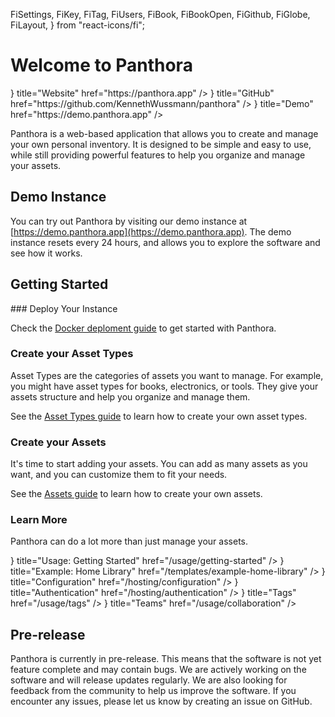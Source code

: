   FiSettings,
  FiKey,
  FiTag,
  FiUsers,
  FiBook,
  FiBookOpen,
  FiGithub,
  FiGlobe,
  FiLayout,
} from "react-icons/fi";

# Welcome to Panthora

<Cards>
  <Card icon={<FiGlobe />} title="Website" href="https://panthora.app" />
  <Card
    icon={<FiGithub />}
    title="GitHub"
    href="https://github.com/KennethWussmann/panthora"
  />
  <Card icon={<FiLayout />} title="Demo" href="https://demo.panthora.app" />
</Cards>

Panthora is a web-based application that allows you to create and manage your own personal inventory. It is designed to be simple and easy to use, while still providing powerful features to help you organize and manage your assets.

## Demo Instance

You can try out Panthora by visiting our demo instance at [https://demo.panthora.app](https://demo.panthora.app). The demo instance resets every 24 hours, and allows you to explore the software and see how it works.

## Getting Started

<Steps>
### Deploy Your Instance

Check the [Docker deploment guide](./hosting/deploy-with-docker) to get started with Panthora.

### Create your Asset Types

Asset Types are the categories of assets you want to manage. For example, you might have asset types for books, electronics, or tools. They give your assets structure and help you organize and manage them.

See the [Asset Types guide](./usage/asset-types) to learn how to create your own asset types.

### Create your Assets

It's time to start adding your assets. You can add as many assets as you want, and you can customize them to fit your needs.

See the [Assets guide](./usage/assets) to learn how to create your own assets.

### Learn More

Panthora can do a lot more than just manage your assets.

<Cards>
  <Card
    icon={<FiBookOpen />}
    title="Usage: Getting Started"
    href="/usage/getting-started"
  />
  <Card
    icon={<FiBook />}
    title="Example: Home Library"
    href="/templates/example-home-library"
  />
  <Card
    icon={<FiSettings />}
    title="Configuration"
    href="/hosting/configuration"
  />
  <Card
    icon={<FiKey />}
    title="Authentication"
    href="/hosting/authentication"
  />
  <Card icon={<FiTag />} title="Tags" href="/usage/tags" />
  <Card icon={<FiUsers />} title="Teams" href="/usage/collaboration" />
</Cards>

</Steps>

## Pre-release

Panthora is currently in pre-release. This means that the software is not yet feature complete and may contain bugs. We are actively working on the software and will release updates regularly. We are also looking for feedback from the community to help us improve the software. If you encounter any issues, please let us know by creating an issue on GitHub.
